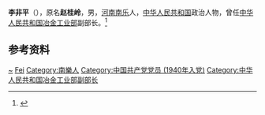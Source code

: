 '''李非平'''（{{bd|1913年|2月|2003年|9月6日}}），原名'''赵桂岭'''，男，[[河南|河南]][[南乐|南乐]]人，[[中华人民共和国|中华人民共和国]]政治人物，曾任[[中华人民共和国冶金工业部|中华人民共和国冶金工业部]]副部长。<ref>{{Cite web|title=李非平同志逝世(图)|url=http://news.sina.com.cn/o/2003-09-21/0809789159s.shtml|accessdate=2020-12-15|work=新华网}}</ref>

== 参考资料 ==
{{reflist}}

{{中国人物小作品}}

{{Authority control}}
{{DEFAULTSORT:Li李}}
[[Category:赵姓|~]]
[[Category:李姓|Fei]]
[[Category:南樂人|Category:南樂人]]
[[Category:中国共产党党员_(1940年入党)|Category:中国共产党党员 (1940年入党)]]
[[Category:中华人民共和国冶金工业部副部长|Category:中华人民共和国冶金工业部副部长]]
